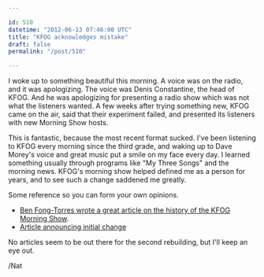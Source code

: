 ```yaml
---

id: 510
datetime: "2012-06-13 07:46:00 UTC"
title: "KFOG acknowledges mistake"
draft: false
permalink: "/post/510"

---
```


I woke up to something beautiful this morning. A voice was on the radio, and it was apologizing. The voice was Denis Constantine, the head of KFOG. And he was apologizing for presenting a radio show which was not what the listeners wanted. A few weeks after trying something new, KFOG came on the air, said that their experiment failed, and presented its listeners with new Morning Show hosts.

This is fantastic, because the most recent format sucked. I've been listening to KFOG every morning since the third grade, and waking up to Dave Morey's voice and great music put a smile on my face every day. I learned something usually through programs like "My Three Songs" and the morning news. KFOG's morning show helped defined me as a person for years, and to see such a change saddened me greatly.

Some reference so you can form your own opinions.

 * [Ben Fong-Torres wrote a great article on the history of the KFOG Morning Show](http://www.sfgate.com/cgi-bin/article.cgi?f=/c/a/2012/06/10/PKIF1OPLI0.DTL&ao=all).
 * [Article announcing initial change](http://www.allaccess.com/net-news/archive/story/105995/kfog-announces-new-morning-show)

No articles seem to be out there for the second rebuilding, but I'll keep an eye out.

/Nat


